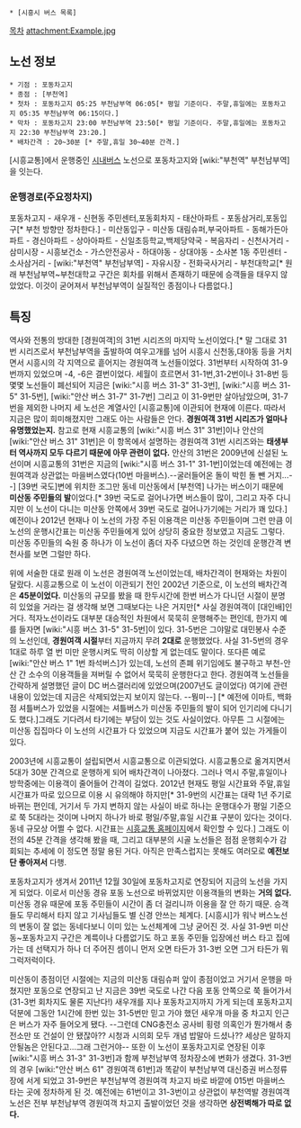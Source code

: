 * [시흥시 버스 목록]

[[목차]]
attachment:Example.jpg
== 노선 정보 ==
 * 기점 : 포동차고지
 * 종점 : [부천역] 
 * 첫차 : 포동차고지 05:25 부천남부역 06:05[* 평일 기준이다. 주말,휴일에는 포동차고지 05:35 부천남부역 06:15이다.]
 * 막차 : 포동차고지 23:00 부천남부역 23:50[* 평일 기준이다. 주말,휴일에는 포동차고지 22:30 부천남부역 23:20.]
 * 배차간격 : 20~30분 [* 주말,휴일 30~40분 간격.]

[시흥교통]에서 운행중인 [[시내버스]] 노선으로 포동차고지와 [wiki:"부천역" 부천남부역]을 잇는다.

=== 운행경로(주요정차지) ===
포동차고지 - 새우개 - 신현동 주민센터,포동회차지 - 태산아파트 - 포동삼거리,포동입구[* 부천 방향만 정차한다.] - 미산동입구 - 미산동 대림슈퍼,부국아파트 - 동해가든아파트 - 경신아파트 - 상아아파트 - 신일초등학교,백제당약국 - 복음자리 - 신천사거리 - 삼미시장 - 시흥보건소 - 가스안전공사 - 하대야동 - 상대야동 - 소사본 1동 주민센터 - 소사삼거리 - [wiki:"부천역" 부천남부역] - 자유시장 - 전화국사거리 - 부천대학교[* 원래 부천남부역~부천대학교 구간은 회차를 위해서 존재하기 때문에 승객들을 태우지 않았었다. 이것이 굳어져서 부천남부역이 실질적인 종점이나 다름없다.]

== 특징 ==
역사와 전통의 방대한 [경원여객]의 31번 시리즈의 마지막 노선이었다.[* 말 그대로 31번 시리즈로서 부천남부역을 출발하여 여우고개를 넘어 시흥시 신천동,대야동 등을 거치면서 시흥시의 각 지역으로 흩어지는 경원여객 노선들이었다. 31번부터 시작하여 31-9번까지 있었으며 -4, -6은 결번이었다. 세월이 흐르면서 31-1번,31-2번이나 31-8번 등 몇몇 노선들이 폐선되어 지금은 [wiki:"시흥 버스 31-3" 31-3번], [wiki:"시흥 버스 31-5" 31-5번], [wiki:"안산 버스 31-7" 31-7번] 그리고 이 31-9번만 살아남았으며, 31-7번을 제외한 나머지 세 노선은 계열사인 [시흥교통]에 이관되어 현재에 이른다. 따라서 지금은 많이 희미해졌지만 그래도 아는 사람들은 안다. '''경원여객 31번 시리즈가 얼마나 유명했었는지.''' 참고로 현재 시흥교통의 [wiki:"시흥 버스 31" 31번]이나 안산의 [wiki:"안산 버스 31" 31번]은 이 항목에서 설명하는 경원여객 31번 시리즈와는 '''태생부터 역사까지 모두 다르기 때문에 아무 관련이 없다.''' 안산의 31번은 2009년에 신설된 노선이며 시흥교통의 31번은 지금의 [wiki:"시흥 버스 31-1" 31-1번]이었는데 예전에는 경원여객과 상관없는 마을버스였다(10번 마을버스).--굴러들어온 돌이 박힌 돌 뺀 거지...--] [39번 국도]변에 위치한 조그만 동네 미산동에서 [부천역] 나가는 버스이기 때문에 '''미산동 주민들의 발'''이었다.[* 39번 국도로 걸어나가면 버스들이 많이, 그리고 자주 다니지만 이 노선이 다니는 미산동 안쪽에서 39번 국도로 걸어나가기에는 거리가 꽤 있다.] 예전이나 2012년 현재나 이 노선의 가장 주된 이용객은 미산동 주민들이며 그런 만큼 이 노선의 운행시간표는 미산동 주민들에게 있어 상당히 중요한 정보였고 지금도 그렇다. 미산동 주민들의 숙원 중 하나가 이 노선이 좀더 자주 다녔으면 하는 것인데 운행간격 변천사를 보면 그럴만 하다.

위에 서술한 대로 원래 이 노선은 경원여객 노선이었는데, 배차간격이 현재와는 차원이 달랐다. 시흥교통으로 이 노선이 이관되기 전인 2002년 기준으로, 이 노선의 배차간격은 '''45분이었다.'''  미산동의 규모를 봤을 때 한두시간에 한번 버스가 다니던 시절이 분명히 있었을 거라는 걸 생각해 보면 그때보다는 나은 거지만[* 사실 경원여객이 [대인배]인거다. 적자노선이라도 대부분 대승적인 차원에서 묵묵히 운행해주는 편인데, 한가지 예를 들자면 [wiki:"시흥 버스 31-5" 31-5번]이 있다. 31-5번은 그야말로 대민봉사 수준의 노선인데, '''경원여객 시절'''부터 지금까지 무려 '''2대로''' 운행했었다. 사실 31-5번의 경우 1대로 하루 열 번 미만 운행시켜도 딱히 이상할 게 없는데도 말이다. 또다른 예로 [wiki:"안산 버스 1" 1번 좌석버스]가 있는데, 노선의 존폐 위기임에도 불구하고 부천-안산 간 소수의 이용객들을 져버릴 수 없어서 묵묵히 운행한다고 한다. 경원여객 노선들을 간략하게 설명했던 글이 DC 버스갤러리에 있었으며(2007년도 글이었다) 여기에 관련 내용이 있었는데 지금은 삭제되었는지 보이지 않는다. --뭥미--] [* 예전에 이마트, 백화점 셔틀버스가 있었을 시절에는 셔틀버스가 미산동 주민들의 발이 되어 인기리에 다니기도 했다.]그래도 기다려서 타기에는 부담이 있는 것도 사실이었다. 아무튼 그 시절에는 미산동 집집마다 이 노선의 시간표가 다 있었으며 지금도 시간표가 붙어 있는 가게들이 있다. 

2003년에 시흥교통이 설립되면서 시흥교통으로 이관되었다. 시흥교통으로 옮겨지면서 5대가 30분 간격으로 운행하게 되어 배차간격이 나아졌다. 그러나 역시 주말,휴일이나 방학중에는 이용객이 줄어들어 간격이 길었다. 2012년 현재도 평일 시간표와 주말,휴일 시간표가 따로 있으므로 이용 시 유의해야 하지만[* 31-9번의 시간표는 대략 1년 주기로 바뀌는 편인데, 거기서 두 가지 변하지 않는 사실이 바로 하나는 운행대수가 평일 기준으로 쭉 5대라는 것이며 나머지 하나가 바로 평일/주말,휴일 시간표 구분이 있다는 것이다. 동네 규모상 어쩔 수 없다. 시간표는 [http://www.shbus.net/ 시흥교통 홈페이지]에서 확인할 수 있다.] 그래도 이전의 45분 간격을 생각해 봤을 때, 그리고 대부분의 시골 노선들은 점점 운행회수가 감회되는 추세에 이 정도면 정말 용된 거다. 아직은 만족스럽지는 못해도 여러모로 '''예전보단 좋아져서''' 다행.

포동차고지가 생겨서 2011년 12월 30일에 포동차고지로 연장되어 지금의 노선을 가지게 되었다. 이로서 미산동 경유 포동 노선으로 바뀌었지만 이용객들의 변화는 '''거의 없다.''' 미산동 경유 때문에 포동 주민들이 시간이 좀 더 걸리니까 이용을 잘 안 하기 때문. 승객들도 무리해서 타지 않고 기사님들도 별 신경 안쓰는 체계다. [시흥시]가 워낙 버스노선의 변동이 잘 없는 동네다보니 이미 있는 노선체계에 그냥 굳어진 것. 사실 31-9번 미산동~포동차고지 구간은 계륵이나 다름없기도 하고 포동 주민들 입장에선 버스 타고 집에 가는 데 선택지가 하나 더 주어진 셈이니 먼저 오면 타든가 31-3번 오면 그거 타든가 뭐 그럭저럭이다.

미산동이 종점이던 시절에는 지금의 미산동 대림슈퍼 앞이 종점이었고 거기서 운행을 마쳤지만 포동으로 연장되고 난 지금은 39번 국도로 나간 다음 포동 안쪽으로 쭉 들어가서(31-3번 회차지도 물론 지난다!) 새우개를 지나 포동차고지까지 가게 되는데 포동차고지 덕분에 그동안 1시간에 한번 있는 31-5번만 믿고 가야 했던 새우개 마을 중 차고지 인근은 버스가 자주 들어오게 됐다. --그런데 CNG충전소 공사비 횡령 의혹인가 뭔가해서 충전소만 또 건설이 안 됐잖아?? 시청과 시의회 모두 개념 밥말아 드셨나?? 세상은 말하지 안될놈은 안된다고...그래 그런거야-- 또한 이 노선이 포동차고지로 연장된 이후 [wiki:"시흥 버스 31-3" 31-3번]과 함께 부천남부역 정차장소에 변화가 생겼다. 31-3번의 경우 [wiki:"안산 버스 61" 경원여객 61번]과 똑같이 부천남부역 대신증권 버스정류장에 서게 되었고 31-9번은 부천남부역 경원여객 차고지 바로 바깥에 015번 마을버스 타는 곳에 정차하게 된 것.
예전에는 61번이고 31-3번이고 상관없이 부천역발 경원여객 노선은 전부 부천남부역 경원여객 차고지 출발이었던 것을 생각하면 '''상전벽해가 따로 없다.'''
